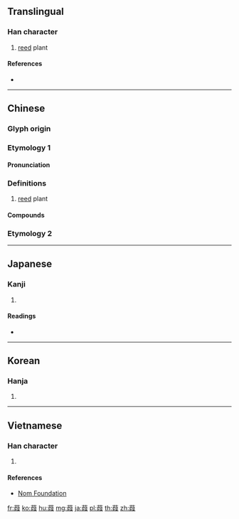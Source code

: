 {{character info/new}}
==Translingual==

===Han character===
{{Han char|rn=140|rad=艸|as=09|sn=15|four=44247|canj=TRSE|ids=⿱艹叚}}

# [[reed]] plant

====References====
* {{Han ref|kx=1046.100|dkj=31449|dj=1507.110|hdz=53257.110|uh=846D|ud=33901|bh=B8B5|bd=47285}}

----

==Chinese==
{{zh-forms}}

===Glyph origin===
{{Han etym}}

===Etymology 1===
====Pronunciation====
{{zh-pron
|m=jiā
|c=gaa1
|mn=ka
|mc=y
|oc=y
|cat=n
}}

===Definitions===
{{zh-hanzi}}

# [[reed]] plant

====Compounds====
{{zh-der|吹葭|葭灰|葭莩|葭莩之末|葭莩之親|葭葦|蒹葭|蒹葭倚玉}}

===Etymology 2===
{{zh-see|笳|a}}

----

==Japanese==

===Kanji===
{{ja-kanji|grade=|rs=艸09}}

# {{defn|lang=ja|sort=艸09}}

====Readings====
* {{ja-readings|goon=[[け]] (ke)|kanon=[[か]] (ka)|kun=[[あし]] (ashi), [[よし]] (yoshi)}}

----

==Korean==

===Hanja===
{{ko-hanja|hangeul=가|eumhun=|rv=ga|mr=ka|y=ka}}

# {{defn|lang=ko|sort=艸09}}

----

==Vietnamese==

===Han character===
{{vi-readings|rs=艸09| hanviet = già}}

# {{defn|lang=vi|sort=艸09}}

====References====
*[http://nomfoundation.org/common/nom_details.php?codepoint=846d Nom Foundation]

[[fr:葭]]
[[ko:葭]]
[[hu:葭]]
[[mg:葭]]
[[ja:葭]]
[[pl:葭]]
[[th:葭]]
[[zh:葭]]
